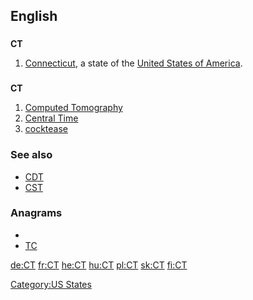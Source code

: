 ==English==

==={{abbreviation}}===
'''CT'''

# [[Connecticut]], a state of the [[United States of America]].

==={{initialism}}===
'''CT'''

# [[w:Computed tomography|Computed Tomography]]
# [[Central Time]]
# [[cocktease]]

===See also===
*[[CDT]]
*[[CST]]

===Anagrams===
* {{alphagram|ct}}
* [[TC#English|TC]]


[[Category:US States]]

[[de:CT]]
[[fr:CT]]
[[he:CT]]
[[hu:CT]]
[[pl:CT]]
[[sk:CT]]
[[fi:CT]]